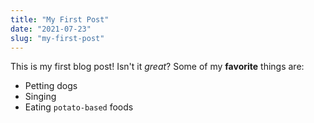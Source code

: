 ```yaml
---
title: "My First Post"
date: "2021-07-23"
slug: "my-first-post"
---
```


This is my first blog post! Isn't it _great_?
Some of my **favorite** things are:

- Petting dogs
- Singing
- Eating `potato-based` foods
